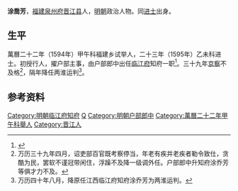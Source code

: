 {{noteTA
|1=zh-hans:涂; zh-hant:涂;
|2=涂
}}
'''涂喬芳'''，[[福建|福建]][[泉州府|泉州府]][[晋江县|晋江县]]人，[[明朝|明朝]]政治人物。同[[进士|进士]]出身。

==生平==
萬曆二十二年（1594年）甲午科福建乡试举人，二十三年（1595年）乙未科进士。初授行人，擢户部主事，由户部郎中出任[[临江府|临江府]]知府一职<ref>{{cite book|title=《福建省情资料库》|author=编纂委员会|publisher=福建省地方志编纂委员会|year=2001年|isbn=|location=福建}}</ref>。三十九年[[京察|京察]]不及格<ref>万历三十九年四月，诏吏部百官既考察停当，年老有疾并老疾者勒令致仕，贪酷为民，罢软不谨冠带闲住，浮躁不及降一级调外任。户部郎中升知府涂乔芳等俱才力不及。</ref>，隔年降任两淮运判<ref>万历四十年八月，降原任江西临江府知府涂乔芳为两淮运判。</ref>。

==参考资料==
{{reflist}}

{{明朝官员小作品}}
{{萬曆二十三年乙未科殿試金榜}}
{{DEFAULTSORT:Tu涂}}
[[Category:明朝临江府知府|Category:明朝临江府知府]]
[[Category:涂姓|Q]]
[[Category:明朝户部郎中|Category:明朝户部郎中]]
[[Category:萬曆二十二年甲午科舉人|Category:萬曆二十二年甲午科舉人]]
[[Category:晋江人|Category:晋江人]]